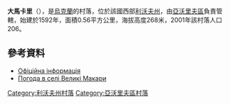 {{coord|50|9|3|N|23|23|47|E|scale:100000|display=title}}

'''大馬卡里'''（{{lang-uk|Великі Макари}}），是[[烏克蘭|烏克蘭]]的村落，位於該國西部[[利沃夫州|利沃夫州]]，由[[亞沃里夫區|亞沃里夫區]]負責管轄，始建於1592年，面積0.56平方公里，海拔高度268米，2001年該村落人口206。

==參考資料==
* [http://w1.c1.rada.gov.ua/pls/z7503/A005?rdat1=12.04.2013&rf7571=21502 Офіційна інформація] {{Wayback|url=http://w1.c1.rada.gov.ua/pls/z7503/A005?rdat1=12.04.2013&rf7571=21502 |date=20201204213214 }}
* [http://weather.in.ua/ua/l'vovskaja/2980 Погода в селі Великі Макари] {{Wayback|url=http://weather.in.ua/ua/l'vovskaja/2980 |date=20160821192247 }}

{{DEFAULTSORT:Великі Макари}}
[[Category:利沃夫州村落|Category:利沃夫州村落]]
[[Category:亞沃里夫區村落|Category:亞沃里夫區村落]]


{{Lviv-geo-stub}}